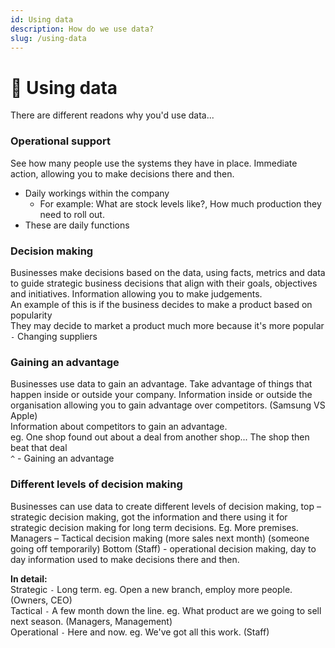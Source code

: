 ```yaml
---
id: Using data
description: How do we use data?
slug: /using-data
---
```


# 🤳 Using data


There are different readons why you'd use data...

### Operational support

See how many people use the systems they have in place. Immediate action, allowing you to make decisions there and then. <br />
- Daily workings within the company
    - For example: What are stock levels like?, How much production they need to roll out.
- These are daily functions

### Decision making

Businesses make decisions based on the data, using facts, metrics and data to guide strategic business decisions that align with their goals, objectives and initiatives. Information allowing you to make judgements. <br />
An example of this is if the business decides to make a product based on popularity <br />
They may decide to market a product much more because it's more popular <br />
` - ` Changing suppliers

### Gaining an advantage

Businesses use data to gain an advantage. Take advantage of things that happen inside or outside your company. Information inside or outside the organisation allowing you to gain advantage over competitors. (Samsung VS Apple) <br />
Information about competitors to gain an advantage. <br />
eg. One shop found out about a deal from another shop... The shop then beat that deal <br />
`^` - Gaining an advantage

### Different levels of decision making

Businesses can use data to create different levels of decision making, top – strategic decision making, got the information and there using it for strategic decision making for long term decisions. Eg. More premises. Managers – Tactical decision making (more sales next month) (someone going off temporarily) Bottom (Staff) - operational decision making, day to day information used to make decisions there and then. <br />

**In detail:** <br />
Strategic `-` Long term. eg. Open a new branch, employ more people. (Owners, CEO) <br />
Tactical `-` A few month down the line. eg. What product are we going to sell next season. (Managers, Management) <br />
Operational `-` Here and now. eg. We've got all this work. (Staff) <br />